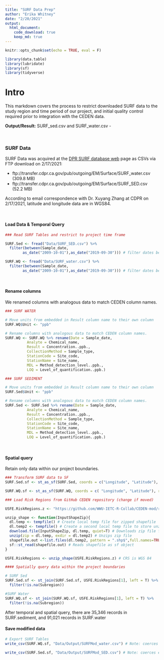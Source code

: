 ```yaml
---
title: "SURF Data Prep"
author: "Erika Whitney"
date: "2/20/2021"
output:
  html_document:
    code_download: true
    keep_md: true
---
```


```r
knitr::opts_chunk$set(echo = TRUE, eval = F)
```

```r
library(data.table)
library(lubridate)
library(sf)
library(tidyverse)
```

# Intro

This markdown covers the process to restrict downloaded SURF data to the study region and time period of our project, and initial quality control required prior to integration with the CEDEN data.

**Output/Result:** SURF_sed.csv and SURF_water.csv -

<br>

### SURF Data {.tabset}

SURF Data was acquired at the [DPR SURF database web](https://www.cdpr.ca.gov/docs/emon/surfwtr/surfcont.htm) page as CSVs via FTP download on 2/17/2021:

* ftp://transfer.cdpr.ca.gov/pub/outgoing/EM/Surface/SURF_water.csv (309.8 MB)
* ftp://transfer.cdpr.ca.gov/pub/outgoing/EM/Surface/SURF_SED.csv (52.2 MB)

According to email correspondence with Dr. Xuyang Zhang at CDPR on 2/17/2021, latitude and longitude data are in WGS84.

<br>

#### Load Data & Temporal Query

```r
### Read SURF Tables and restrict to project time frame

SURF.Sed <- fread("Data/SURF_SED.csv") %>% 
  filter(between(Sample_date, 
        as_date("2009-10-01"),as_date("2019-09-30"))) # filter dates before transform to sf, otherwise errors arise. 

SURF.WQ <- fread("Data/SURF_water.csv") %>% 
  filter(between(Sample_date, 
        as_date("2009-10-01"),as_date("2019-09-30"))) # filter dates before transform to sf, otherwise errors arise.
```

<br>

#### Rename columns

We renamed columns with analogous data to match CEDEN column names.

```r
### SURF WATER

# Move units from embedded in Result column name to their own column
SURF.WQ$Unit <- "ppb"

# Rename columns with analogous data to match CEDEN column names.
SURF.WQ <- SURF.WQ %>% rename(Date = Sample_date,
          Analyte = Chemical_name, 
          Result = Concentration..ppb., 
          CollectionMethod = Sample_type, 
          StationCode = Site_code,
          StationName = Site_name,
          MDL = Method_detection_level..ppb.,
          LOQ = Level_of_quantification..ppb.)

### SURF SEDIMENT

# Move units from embedded in Result column name to their own column
SURF.Sed$Unit <- "ppb"

# Rename columns with analogous data to match CEDEN column names.
SURF.Sed <- SURF.Sed %>% rename(Date = Sample_date,
          Analyte = Chemical_name, 
          Result = Concentration..ppb., 
          CollectionMethod = Sample_type, 
          StationCode = Site_code,
          StationName = Site_name,
          MDL = Method_detection_level..ppb.,
          LOQ = Level_of_quantification..ppb.)
```

<br>

#### Spatial query

Retain only data within our project boundaries.

```r
### Transform SURF data to SF
SURF.Sed.sf <- st_as_sf(SURF.Sed, coords = c("Longitude", "Latitude"), remove = F, crs = "WGS84")

SURF.WQ.sf <- st_as_sf(SURF.WQ, coords = c( "Longitude", "Latitude"), remove = F, crs = "WGS84")

### Load Risk Regions from GitHub CEDEN repository (change if moved)

USFE.RiskRegions.z <- "https://github.com/WWU-IETC-R-Collab/CEDEN-mod/raw/main/Data/USFE_RiskRegions_9292020.zip"

unzip_shape <- function(InputShapeZip){
  dl.temp <- tempfile() # Create local temp file for zipped shapefile
  dl.temp2 <- tempfile() # Create a second local temp file to store unzipped shapefile
  download.file(InputShapeZip, dl.temp, quiet=T) # Downloads zip file from InputShape
  unzip(zip = dl.temp, exdir = dl.temp2) # Unzips zip file
  shapefile.out <-list.files(dl.temp2, pattern = ".shp$",full.names=TRUE) # stores file path of files with .shp ext in dl.temp2
  sf::st_read(shapefile.out) # Reads shapefile as sf object
}

USFE.RiskRegions <- unzip_shape(USFE.RiskRegions.z) # CRS is WGS 84

#### Spatially query data within the project boundaries

# SURF Sed
SURF.Sed.sf <- st_join(SURF.Sed.sf, USFE.RiskRegions[1], left = T) %>%
  filter(!is.na(Subregion))

#SURF Water
SURF.WQ.sf <- st_join(SURF.WQ.sf, USFE.RiskRegions[1], left = T) %>%
  filter(!is.na(Subregion))
```
After temporal and spatial query, there are 35,346 records in SURF.sediment, and 91,021 records in SURF.water

#### Save modified data

```r
# Export SURF Tables
write_csv(SURF.WQ.sf, "Data/Output/SURFMod_water.csv") # Note: coerces empty data fields to NA

write_csv(SURF.Sed.sf, "Data/Output/SURFMod_SED.csv") # Note: coerces empty data fields to NA
```

